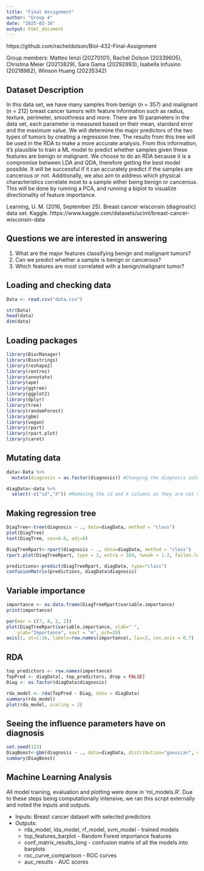 ```yaml
---
title: "Final Assignment"
author: "Group 4"
date: "2025-03-16"
output: html_document
---
```

https://github.com/racheldolson/Biol-432-Final-Assignment 

Group members: Matteo Ienzi (20270101), Rachel Dolson (20339605), Christina Meier (20213829), Sara Gama (20292893), Isabella Infusino (20218982), Winson Huang (20235342)

## Dataset Description

In this data set, we have many samples from benign (n = 357) and malignant (n = 212) breast cancer tumors with feature information such as radius, texture, perimeter, smoothness and more. There are 10 parameters in the data set, each parameter is measured based on their mean, standard error and the maximum value. We will determine the major predictors of the two types of tumors by creating a regression tree. The results from this tree will be used in the RDA to make a more accurate analysis. From this information, it's plausible to train a ML model to predict whether samples given these features are benign or malignant. We choose to do an RDA because it is a compromise between LDA and QDA, therefore getting the best model possible. It will be successful if it can accurately predict if the samples are cancerous or not. Additionally, we also aim to address which physical characteristics correlate most to a sample either being benign or cancerous. This will be done by running a PCA, and running a biplot to visualize directionality of feature importance.

Learning, U. M. (2016, September 25). Breast cancer wisconsin (diagnostic) data set. Kaggle. https://www.kaggle.com/datasets/uciml/breast-cancer-wisconsin-data 

## Questions we are interested in answering

(1) What are the major features classifying benign and malignant tumors? 
(2) Can we predict whether a sample is benign or cancerous? 
(3) Which features are most correlated with a benign/malignant tumor? 

## Loading and checking data

```r
Data <- read.csv("data.csv")
```

```r
str(Data)
head(data)
dim(data)
```

## Loading packages

```r
library(BiocManager)
library(Biostrings)
library(reshape2)
library(rentrez)
library(annotate)
library(ape)
library(ggtree)
library(ggplot2)
library(dplyr)
library(tree)
library(randomForest)
library(gbm)
library(vegan)
library(rpart)
library(rpart.plot)
library(caret)
```

## Mutating data

```r
data<-Data %>% 
  mutate(diagnosis = as.factor(diagnosis)) #Changing the diagnosis column from a character to a factor
```

```r
diagData<-data %>% 
  select(-c("id","X")) #Removing the id and X columns as they are not needed for our analysis
```

## Making regression tree

```r
DiagTree<-tree(diagnosis ~ ., data=diagData, method = "class")
plot(DiagTree)
text(DiagTree, cex=0.6, adj=0)
```

```r
DiagTreeRpart<-rpart(diagnosis ~ ., data=diagData, method = "class")
rpart.plot(DiagTreeRpart, type = 2, extra = 104, tweak = 1.2, fallen.leaves=TRUE)
```

```r
predictions<-predict(DiagTreeRpart, diagData, type="class")
confusionMatrix(predictions, diagData$diagnosis)
```

## Variable importance

```r
importance <- as.data.frame(DiagTreeRpart$variable.importance)
print(importance)

par(mar = c(7, 4, 2, 2))
plot(DiagTreeRpart$variable.importance, xlab=" ", 
    ylab="Importance", xaxt = "n", pch=20)
axis(1, at=1:16, labels=row.names(importance), las=2, cex.axis = 0.7)
```

## RDA

```r
top_predictors <- row.names(importance)
TopPred <- diagData[, top_predictors, drop = FALSE]
Diag <- as.factor(diagData$diagnosis)

rda_model <- rda(TopPred ~ Diag, data = diagData)
summary(rda_model)
plot(rda_model, scaling = 2)
```

## Seeing the influence parameters have on diagnosis

```r
set.seed(123)
DiagBoost<-gbm(diagnosis ~ ., data=diagData, distribution="gaussian", n.trees=25, interaction.depth=2, cv.folds=12)
summary(DiagBoost)
```

## Machine Learning Analysis

All model training, evaluation and plotting were done in 'ml_models.R'.
Due to these steps being computationally intensive, we ran this script externally and noted the inputs and outputs.

- Inputs: Breast cancer dataset with selected predictors
- Outputs:
  - rda_model, lda_model, rf_model, svm_model - trained models
  - top_features_barplot - Random Forest importance features
  - conf_matrix_results_long - confusion matrix of all the models into barplots
  - roc_curve_comparison - ROC curves
  - auc_results - AUC scores

